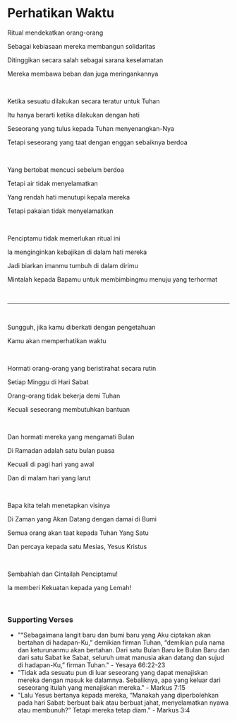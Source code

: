 # Perhatikan Waktu

Ritual mendekatkan orang-orang

Sebagai kebiasaan mereka membangun solidaritas

Ditinggikan secara salah sebagai sarana keselamatan

Mereka membawa beban dan juga meringankannya

<br />

Ketika sesuatu dilakukan secara teratur untuk Tuhan

Itu hanya berarti ketika dilakukan dengan hati

Seseorang yang tulus kepada Tuhan menyenangkan-Nya

Tetapi seseorang yang taat dengan enggan sebaiknya berdoa

<br />

Yang bertobat mencuci sebelum berdoa

Tetapi air tidak menyelamatkan

Yang rendah hati menutupi kepala mereka

Tetapi pakaian tidak menyelamatkan

<br />

Penciptamu tidak memerlukan ritual ini

Ia menginginkan kebajikan di dalam hati mereka

Jadi biarkan imanmu tumbuh di dalam dirimu

Mintalah kepada Bapamu untuk membimbingmu menuju yang terhormat

<br />

---

<br />

Sungguh, jika kamu diberkati dengan pengetahuan

Kamu akan memperhatikan waktu

<br />

Hormati orang-orang yang beristirahat secara rutin

Setiap Minggu di Hari Sabat

Orang-orang tidak bekerja demi Tuhan

Kecuali seseorang membutuhkan bantuan

<br />

Dan hormati mereka yang mengamati Bulan

Di Ramadan adalah satu bulan puasa

Kecuali di pagi hari yang awal

Dan di malam hari yang larut

<br />

Bapa kita telah menetapkan visinya

Di Zaman yang Akan Datang dengan damai di Bumi

Semua orang akan taat kepada Tuhan Yang Satu

Dan percaya kepada satu Mesias, Yesus Kristus

<br />

Sembahlah dan Cintailah Penciptamu!

Ia memberi Kekuatan kepada yang Lemah!

<br />

### Supporting Verses

- "“Sebagaimana langit baru dan bumi baru yang Aku ciptakan akan bertahan di hadapan-Ku,” demikian firman Tuhan, “demikian pula nama dan keturunanmu akan bertahan. Dari satu Bulan Baru ke Bulan Baru dan dari satu Sabat ke Sabat, seluruh umat manusia akan datang dan sujud di hadapan-Ku,” firman Tuhan." - Yesaya 66:22-23
- "Tidak ada sesuatu pun di luar seseorang yang dapat menajiskan mereka dengan masuk ke dalamnya. Sebaliknya, apa yang keluar dari seseorang itulah yang menajiskan mereka." - Markus 7:15
- "Lalu Yesus bertanya kepada mereka, “Manakah yang diperbolehkan pada hari Sabat: berbuat baik atau berbuat jahat, menyelamatkan nyawa atau membunuh?” Tetapi mereka tetap diam." - Markus 3:4